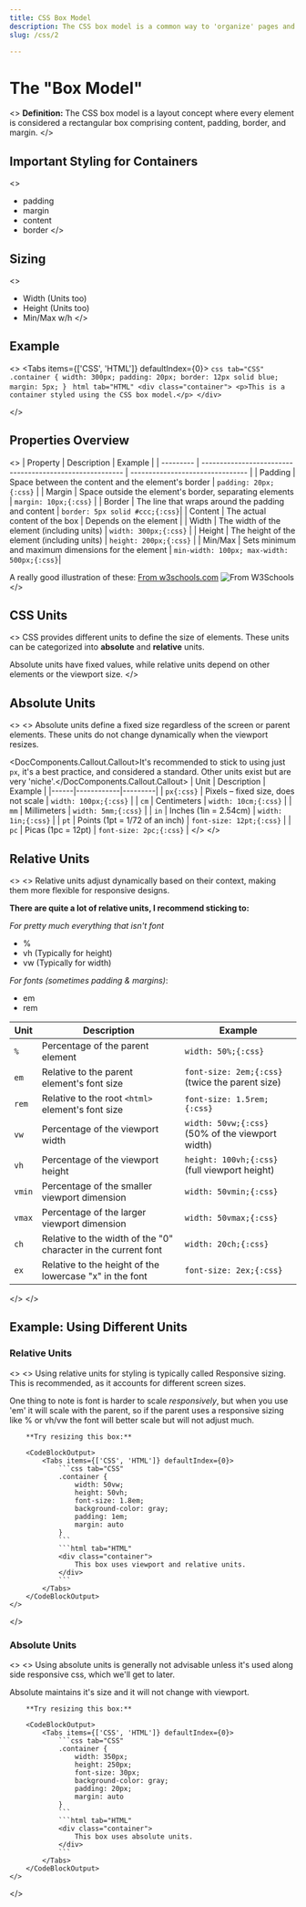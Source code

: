 ```yaml
---
title: CSS Box Model
description: The CSS box model is a common way to 'organize' pages and layouts in styling and DOM.
slug: /css/2

---
```



# The "Box Model"
<>
**Definition:** The CSS box model is a layout concept where every element is considered a rectangular box comprising content, padding, border, and margin.
</>

## Important Styling for Containers
<>
- padding
- margin
- content
- border
</>

## Sizing
<>
- Width (Units too)
- Height (Units too)
- Min/Max w/h
</>

## Example
<>
<CodeBlockOutput>
  <Tabs items={['CSS', 'HTML']} defaultIndex={0}>
    ```css tab="CSS"
    .container {
      width: 300px;
      padding: 20px;
      border: 12px solid blue;
      margin: 5px;
    }
    ```
    ```html tab="HTML"
    <div class="container">
      <p>This is a container styled using the CSS box model.</p>
    </div>
    ```
  </Tabs>
</CodeBlockOutput>

</>

## Properties Overview
<>
| Property  | Description                                              | Example                          |
| --------- | -------------------------------------------------------- | -------------------------------- |
| Padding   | Space between the content and the element's border     | `padding: 20px;{:css}`      |
| Margin    | Space outside the element's border, separating elements  | `margin: 10px;{:css}`       |
| Border    | The line that wraps around the padding and content       | `border: 5px solid #ccc;{:css}`|
| Content   | The actual content of the box                            | Depends on the element           |
| Width     | The width of the element (including units)               | `width: 300px;{:css}`        |
| Height    | The height of the element (including units)              | `height: 200px;{:css}`      |
| Min/Max   | Sets minimum and maximum dimensions for the element      | `min-width: 100px; max-width: 500px;{:css}`|

A really good illustration of these: [From w3schools.com](https://www.w3schools.com/css/css_boxmodel.asp)
![From W3Schools](../../../../app/images/Course1/css/2/w3boxmodel.png)
</>

## CSS Units

<>
CSS provides different units to define the size of elements. These units can be categorized into **absolute** and **relative** units. 

Absolute units have fixed values, while relative units depend on other elements or the viewport size.
</>

## Absolute Units

<>
<>
Absolute units define a fixed size regardless of the screen or parent elements. These units do not change dynamically when the viewport resizes.

<DocComponents.Callout.Callout>It's recommended to stick to using just `px`, it's a best practice, and considered a standard. Other units exist but are very 'niche'.</DocComponents.Callout.Callout>
| Unit | Description | Example |
|------|------------|---------|
| `px{:css}`  | Pixels – fixed size, does not scale | `width: 100px;{:css}` |
| `cm`  | Centimeters | `width: 10cm;{:css}` |
| `mm`  | Millimeters | `width: 5mm;{:css}` |
| `in`  | Inches (1in = 2.54cm) | `width: 1in;{:css}` |
| `pt`  | Points (1pt = 1/72 of an inch) | `font-size: 12pt;{:css}` |
| `pc`  | Picas (1pc = 12pt) | `font-size: 2pc;{:css}` |
</>
</>

## Relative Units

<>
<>
Relative units adjust dynamically based on their context, making them more flexible for responsive designs.

**There are quite a lot of relative units, I recommend sticking to:**

*For pretty much everything that isn't font*
- % 
- vh (Typically for height)
- vw (Typically for width)

*For fonts (sometimes padding & margins)*:
- em
- rem

| Unit | Description | Example |
|------|------------|---------|
| `%`  | Percentage of the parent element | `width: 50%;{:css}` |
| `em`  | Relative to the parent element's font size | `font-size: 2em;{:css}` (twice the parent size) |
| `rem` | Relative to the root `<html>` element's font size | `font-size: 1.5rem;{:css}` |
| `vw`  | Percentage of the viewport width | `width: 50vw;{:css}` (50% of the viewport width) |
| `vh`  | Percentage of the viewport height | `height: 100vh;{:css}` (full viewport height) |
| `vmin` | Percentage of the smaller viewport dimension | `width: 50vmin;{:css}` |
| `vmax` | Percentage of the larger viewport dimension | `width: 50vmax;{:css}` |
| `ch`  | Relative to the width of the "0" character in the current font | `width: 20ch;{:css}` |
| `ex`  | Relative to the height of the lowercase "x" in the font | `font-size: 2ex;{:css}` |
</>
</>

## Example: Using Different Units


### Relative Units 
<>
<>
Using relative units for styling is typically called Responsive sizing. This is recommended, as it accounts for different screen sizes.

One thing to note is font is harder to scale *responsively*, but when you use 'em' it will scale with the parent, so if the parent uses a responsive sizing like % or vh/vw the font will better scale but will not adjust much.

        **Try resizing this box:**

        <CodeBlockOutput>
            <Tabs items={['CSS', 'HTML']} defaultIndex={0}>
                ```css tab="CSS"
                .container {
                    width: 50vw;
                    height: 50vh;
                    font-size: 1.8em;
                    background-color: gray;
                    padding: 1em;
                    margin: auto
                }
                ```
                ```html tab="HTML"
                <div class="container">
                    This box uses viewport and relative units.
                </div>
                ```
            </Tabs>
        </CodeBlockOutput>
    </>
</>

### Absolute Units 
<>
<>
Using absolute units is generally not advisable unless it's used along side responsive css, which we'll get to later.

Absolute maintains it's size and it will not change with viewport.

        **Try resizing this box:**

        <CodeBlockOutput>
            <Tabs items={['CSS', 'HTML']} defaultIndex={0}>
                ```css tab="CSS"
                .container {
                    width: 350px;
                    height: 250px;
                    font-size: 30px;
                    background-color: gray;
                    padding: 20px;
                    margin: auto
                }
                ```
                ```html tab="HTML"
                <div class="container">
                    This box uses absolute units.
                </div>
                ```
            </Tabs>
        </CodeBlockOutput>
    </>
</>